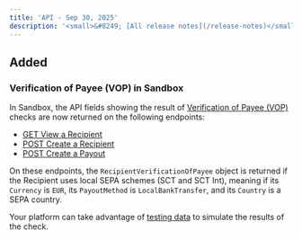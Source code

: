 ```yaml
---
title: 'API - Sep 30, 2025'  
description: '<small>&#8249; [All release notes](/release-notes)</small>'
---
```


## <div class="pill pill-green">Added</div>
### Verification of Payee (VOP) in Sandbox

In Sandbox, the API fields showing the result of [Verification of Payee (VOP)](/guides/vop/recipients-payouts) checks are now returned on the following endpoints:
- [GET View a Recipient](/api-reference/recipients/view-recipient)
- [POST Create a Recipient](/api-reference/recipients/create-recipient)
- [POST Create a Payout](/api-reference/payouts/create-payout)

On these endpoints, the `RecipientVerificationOfPayee` object is returned if the Recipient uses local SEPA schemes (SCT and SCT Int), meaning if its `Currency` is `EUR`, its `PayoutMethod` is `LocalBankTransfer`, and its `Country` is a SEPA country.

Your platform can take advantage of [testing data](/guides/vop/recipients-payouts#testing) to simulate the results of the check.